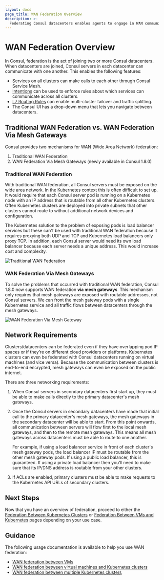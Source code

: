 ```yaml
---
layout: docs
page_title: WAN Federation Overview
description: >-
  Federating Consul datacenters enables agents to engage in WAN communication across runtimes and cloud providers. Learn about multi-cluster federation and its network requirements for Consul.
---
```


# WAN Federation Overview

In Consul, federation is the act of joining two or more Consul datacenters.
When datacenters are joined, Consul servers in each datacenter can communicate
with one another. This enables the following features:

- Services on all clusters can make calls to each other through Consul Service Mesh.
- [Intentions](/consul/docs/secure-mesh/intention) can be used to enforce rules about which services can communicate across all clusters.
- [L7 Routing Rules](/consul/docs/manage-traffic) can enable multi-cluster failover
  and traffic splitting.
- The Consul UI has a drop-down menu that lets you navigate between datacenters.

## Traditional WAN Federation vs. WAN Federation Via Mesh Gateways

Consul provides two mechanisms for WAN (Wide Area Network) federation:

1. Traditional WAN Federation
1. WAN Federation Via Mesh Gateways (newly available in Consul 1.8.0)

### Traditional WAN Federation

With traditional WAN federation, all Consul servers must be exposed on the wide area
network. In the Kubernetes context this is often difficult to set up. It would require that
each Consul server pod is running on a Kubernetes node with an IP address that is routable from
all other Kubernetes clusters. Often Kubernetes clusters are deployed into private
subnets that other clusters cannot route to without additional network devices and configuration.

The Kubernetes solution to the problem of exposing pods is load balancer services but these can't be used
with traditional WAN federation because it requires proxying both UDP and TCP and Kubernetes load balancers only proxy TCP.
In addition, each Consul server would need its own load balancer because each
server needs a unique address. This would increase cost and complexity.

![Traditional WAN Federation](/img/traditional-wan-federation.png 'Traditional WAN Federation')

### WAN Federation Via Mesh Gateways

To solve the problems that occurred with traditional WAN federation,
Consul 1.8.0 now supports WAN federation **via mesh gateways**. This mechanism
only requires that mesh gateways are exposed with routable addresses, not Consul servers. We can front
the mesh gateway pods with a single Kubernetes service and all traffic flows between
datacenters through the mesh gateways.

![WAN Federation Via Mesh Gateway](/img/mesh-gateway-wan-federation.png 'WAN Federation Via Mesh Gateway')

## Network Requirements

Clusters/datacenters can be federated even if they have overlapping pod IP spaces or if they're
on different cloud providers or platforms. Kubernetes clusters can even be
federated with Consul datacenters running on virtual machines (and vice versa).
Because the communication between clusters is end-to-end encrypted, mesh gateways
can even be exposed on the public internet.

There are three networking requirements:
1. When Consul servers in secondary datacenters first start up, they must be able to make calls directly to the
   primary datacenter's mesh gateways.
1. Once the Consul servers in secondary datacenters have made that initial call to the primary datacenter's mesh
   gateways, the mesh gateways in the secondary datacenter will be able to start. From this point onwards, all
   communication between servers will flow first to the local mesh gateways, and then to the remote mesh gateways.
   This means all mesh gateways across datacenters must be able to route to one another.

   For example, if using a load balancer service in front of each cluster's mesh gateway pods, the load balancer IP
   must be routable from the other mesh gateway pods.
   If using a public load balancer, this is guaranteed. If using a private load balancer
   then you'll need to make sure that its IP/DNS address is routable from your other clusters.
1. If ACLs are enabled, primary clusters must be able to make requests to the Kubernetes API URLs of secondary clusters.

## Next Steps

Now that you have an overview of federation, proceed to either the
[Federation Between Kubernetes Clusters](/consul/docs/east-west/wan-federation/k8s)
or [Federation Between VMs and Kubernetes](/consul/docs/east-west/wan-federation/k8s-vm)
pages depending on your use case.

## Guidance

The following usage documentation is available to help you use WAN federation:

- [WAN federation between VMs](/consul/docs/east-west/wan-federation/vms)
- [WAN federation between virtual machines and Kubernetes clusters](/consul/docs/east-west/wan-federation/k8s-vm)
- [WAN federation between multiple Kubernetes clusters](/consul/docs/east-west/wan-federation/k8s)